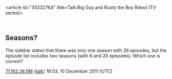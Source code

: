 <article id="30232764" title=Talk:Big Guy and Rusty the Boy Robot (TV series)>
	<talkpage id="30232764" title="Talk:Big Guy and Rusty the Boy Robot (TV series)">
{{WikiProjectBannerShell|1=
{{WikiProject Animation|class=Start|importance=Low|tv=yes}}
{{WikiProject Television|class=Start|importance=Low}}
{{WikiProject United States|class=Start|importance=Low|USTV=yes|USTV-importance=Low}}
}}

== Seasons? ==

The sidebar states that there was only one season with 26 episodes, but the episode list includes two seasons (with 6 and 20 episodes). Which one is correct?

[[Special:Contributions/71.162.36.198|71.162.36.198]] ([[User talk:71.162.36.198|talk]]) 19:03, 10 December 2011 (UTC)
	</talkpage>
</article>